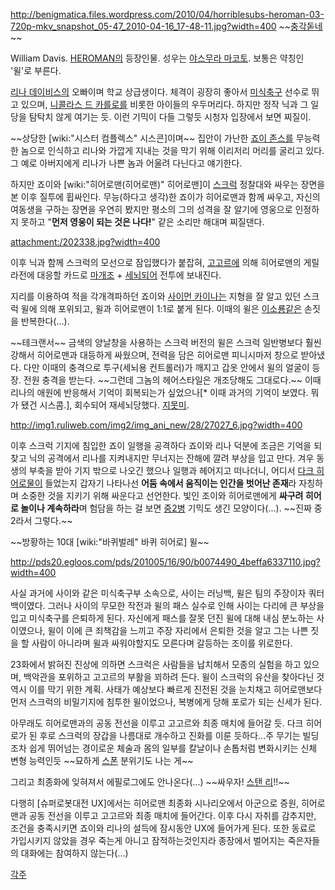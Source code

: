 http://benigmatica.files.wordpress.com/2010/04/horriblesubs-heroman-03-720p-mkv_snapshot_05-47_2010-04-16_17-48-11.jpg?width=400
~~[[충각]]돋네~~

William Davis. [[HEROMAN]]의 등장인물. 성우는 [[야스무라 마코토]]. 보통은 약칭인 '윌'로 부른다.

[[리나 데이비스]]의 오빠이며 학교 상급생이다. 체격이 굉장히 좋아서 [[미식축구]] 선수로 뛰고 있으며, [[니콜라스 드 카를로]]를 비롯한 아이들의 우두머리다. 하지만 정작 닉과 그 일당을 탐탁치 않게 여기는 듯. 이런 기믹이 다들 그렇듯 시청자 입장에서 보면 찌질이.

~~상당한 [wiki:"시스터 컴플렉스" 시스콘]이며~~ 집안이 가난한 [[죠이 존스]]를 무능력한 놈으로 인식하고 리나와 가깝게 지내는 것을 막기 위해 이리저리 머리를 굴리고 있다. 그 예로 아버지에게 리나가 나쁜 놈과 어울려 다닌다고 얘기한다.


하지만 죠이와 [wiki:"히어로맨(히어로맨)" 히어로맨]이 [[스크럭]] 정찰대와 싸우는 장면을 본 이후 질투에 휩싸인다. 무능(하다고 생각)한 죠이가 히어로맨과 함께 싸우고, 자신의 여동생을 구하는 장면을 우연히 봤지만 평소의 그의 성격을 잘 알기에 영웅으로 인정하지 못하고 "'''먼저 영웅이 되는 것은 나다!'''" 같은 소리만 해대며 찌질댄다.

attachment:/202338.jpg?width=400

이후 닉과 함께 스크럭의 모선으로 잠입했다가 붙잡혀, [[고고르]]에 의해 히어로맨의 게릴라전에 대응할 카드로 [[마개조]] + [[세뇌]]되어 전투에 보내진다.

지리를 이용하여 적을 각개격파하던 죠이와 [[사이먼 카이나]]는 지형을 잘 알고 있던 스크럭 윌에 의해 포위되고, 윌과 히어로맨이 1:1로 붙게 된다. 이때의 윌은 [[이소룡]]같은 손짓을 반복한다(…).

~~테크랜서~~ 금색의 양날창을 사용하는 스크럭 버전의 윌은 스크럭 일반병보다 훨씬 강해서 히어로맨과 대등하게 싸웠으며, 전력을 담은 히어로맨 피니시마저 창으로 받아냈다. 다만 이때의 충격으로 투구(세뇌용 컨트롤러)가 깨지고 갑옷 안에서 윌의 얼굴이 등장. 전원 충격을 받는다. ~~그런데 그놈의 헤어스타일은 개조당해도 그대로다.~~ 이때 리나의 애원에 반응해서 기억이 회복되는가 싶었으나[* 이때 과거의 기억이 보였다. 뭐가 됐건 시스콤.], 회수되어 재세뇌당했다. [[지못미]].

http://img1.ruliweb.com/img2/img_ani_new/28/27027_6.jpg?width=400

이후 스크럭 기지에 침입한 죠이 일행을 공격하다 죠이와 리나 덕분에 조금은 기억을 되찾고 닉의 공격에서 리나를 지켜내지만 무너지는 잔해에 깔려 부상을 입고 만다. 겨우 동생의 부축을 받아 기지 밖으로 나오긴 했으나 일행과 헤어지고 떠나더니, 어디서 [[다크 히어로]]물이 들었는지 갑자기 나타나선 '''어둠 속에서 움직이는 인간을 벗어난 존재'''라 자칭하며 소중한 것을 지키기 위해 싸운다고 선언한다. 빛인 조이와 히어로맨에게 '''싸구려 히어로 놀이나 계속하라'''며 험담을 하는 걸 보면 [[중2병]] 기믹도 생긴 모양이다(…). ~~진짜 중2라서 그렇다.~~

~~방황하는 10대 [wiki:"바퀴벌레" 바퀴 히어로] 윌~~

http://pds20.egloos.com/pds/201005/16/90/b0074490_4beffa6337110.jpg?width=400

사실 과거에 사이와 같은 미식축구부 소속으로, 사이는 러닝백, 윌은 팀의 주장이자 쿼터백이였다. 그러나 사이의 무모한 작전과 윌의 패스 실수로 인해 사이는 다리에 큰 부상을 입고 미식축구를 은퇴하게 된다. 자신에게 패스를 잘못 던진 윌에 대해 내심 분노하는 사이였으나, 윌이 이에 큰 죄책감을 느끼고 주장 자리에서 은퇴한 것을 알고 그는 나쁜 짓을 할 사람이 아니라며 윌과 싸워야할지도 모른다며 갈등하는 조이를 위로한다. 

23화에서 밝혀진 진상에 의하면 스크럭은 사람들을 납치해서 모종의 실험을 하고 있으며, 백악관을 포위하고 고고르의 부활을 꾀하려 든다. 윌이 스크럭의 유산을 찾아다닌 것 역시 이를 막기 위한 계획. 사태가 예상보다 빠르게 진전된 것을 눈치채고 히어로맨보다 먼저 스크럭의 비밀기지에 침투한 윌이었으나, 복병에게 당해 포로가 되는 신세가 된다.

아무래도 히어로맨과의 공동 전선을 이루고 고고르와 최종 매치에 들어갈 듯. 다크 히어로가 된 후로 스크럭의 장갑을 나름대로 개수하고 진화를 이룬 듯하다...주 무기는 빌딩조차 쉽게 뛰어넘는 경이로운 체술과 몸의 일부를 칼날이나 손톱처럼 변화시키는 신체 변형 능력인듯 ~~묘하게 [[스폰]] 분위기도 나는 게~~

그리고 최종화에 잊혀져서 에필로그에도 안나온다(...) ~~싸우자! [[스탠 리]]!!~~

다행히 [슈퍼로봇대전 UX]에서는 히어로맨 최종화 시나리오에서 아군으로 증원, 히어로맨과 공동 전선을 이루고 고고르와 최종 매치에 들어간다. 이후 다시 자취를 감추지만, 조건을 충족시키면 죠이와 리나의 설득에 잠시동안 UX에 들어가게 된다. 또한 동료로 가입시키지 않았을 경우 죽는게 아니고 잠적하는것인지라 종장에서 벌어지는 죽은자들의 대화에는 참여하지 않는다(…)

[[각주]]
